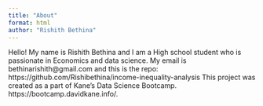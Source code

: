```yaml
---
title: "About"
format: html
author: "Rishith Bethina"
---
```


Hello! My name is Rishith Bethina and I am a High school student who is passionate in Economics and data science. My email is bethinarishith@gmail.com and this is the repo: https://github.com/Rishibethina/income-inequality-analysis
This project was created as a part of Kane’s Data Science Bootcamp.
https://bootcamp.davidkane.info/.

